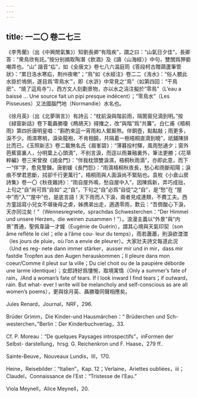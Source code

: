 ```yaml
---
---
---
```

title: 一二〇 卷二七三
---




《李秀蘭》（出《中興閒氣集》）知劉長卿“有陰疾”，謂之曰：“山氣日夕佳”，長卿答：“衆鳥欣有託。”按分别摘取陶潛《飲酒》及《讀〈山海經〉》中句，雙關爲狎褻嘲弄也。“山” 諧音“疝”，如《全唐文》卷七八六温庭筠《答段柯古贈葫蘆筆管狀》：“累日洛水寒疝，荆州夜嗽”；“鳥”如《水經注》卷二二《洧水》：“俗人覩此水掛於塢側，遂目爲‘零鳥水’”，即《水滸》中常見之“鳥”（如第四回：“干鳥麽”、“燒了這鳥寺”）。西方文人刻劃景物，亦以水之涓注擬於“零鳥”（L’eau a baissé ... Une source fait un pipi presque indécent）；“零鳥水”（Les Pisseuses）又法國腦門地（Normandie）水名也。

《徐月英》（出《北夢瑣言》）有詩云：“枕前淚與階前雨，隔箇窗兒滴到明。”按《緑窗新話》卷下載聶勝瓊《鷓鴣天》撏撦之，改“與階”爲“共簾”。白仁甫《梧桐雨》第四折唐明皇唱：“斟酌來這一宵雨和人緊厮熬。伴銅壺，點點敲；雨更多，淚不少。雨濕寒梢，淚染龍袍，不肯相饒，共隔着一樹梧桐直滴到曉”，祇鋪陳排比而已。《玉照新志》卷二載無名氏《眉峯碧》：“薄暮投村驛，風雨愁通夕；窗外芭蕉窗裏人，分明葉上心頭滴”，不别言淚，而逕以雨兼融裏外，筆法更勝；《花草粹編》卷三宋曾揆《謁金門》：“伴我枕頭雙淚濕，梧桐秋雨滴”，亦即此意，而下一“伴”字，愈見警鍊。唐劉媛《長門怨》：“雨滴梧桐秋夜長，愁心和雨斷昭陽；淚痕不學君恩斷，拭卻千行更萬行”，梧桐雨與人面淚尚不緊貼也。袁枚《小倉山房詩集》卷一〇《秋夜雜詩》：“雨自屋外鳴，愁自屋中入”，因陳爲新，弄巧成拙，上句之“自”尚可爲“自如” 之“自”，下句之“自”必爲“自從”之“自”，是“愁”在 “屋中”而“入”“屋中”也，是底言語！天下雨而人下淚，兩者見成連類，不費工夫。西方童話寫小兒女不堪後母之虐，姊携弟出走，適遇零雨，歎云：“吾儕酸心下淚，天亦同泣矣！”（Wennesregnete，sprachdas Schwesterchen：“Der Himmel und unsere Herzen，die weinen zusammen！”）。浪漫主義以“外景”與“内景”貫通，聖佩韋論一才媛（Eugénie de Guérin），謂其心境與天氣印契（son âme reflète le ciel；elle a l’âme cou- leur du temps），雨若蕭蕭，則淚欲澘澘（les jours de pluie，où l’on a envie de pleurer）。大家壯夫詩文每道此況（Und es reg- nete dann immer stärker，ausser mir und in mir，dass mir fastdie Tropfen aus den Augen herauskommen；Il pleure dans mon coeur/Comme il pleut sur la ville；Du ciel choit ou de la paupière déborde une larme identique）；女郎詩好爲悽惋，取境寓情（Only a summer’s fate of rain，/And a woman’s fate of tears. If I look inward I find tears；if outward，rain. But what- ever I write will be melancholy and self-conscious as are all women’s poems），更與徐月英、聶勝瓊同聲相應矣。

Jules Renard，Journal，NRF，296.

Brüder Grimm，Die Kinder-und Hausmärchen：“ Brüderchen und Sch- westerchen，”Berlin：Der Kinderbuchverlag，33.

Cf. P. Moreau：“De quelques Paysages introspectifs”，inFormen der Selbst- darstellung，hrsg. G. Reichenkron und F. Haase，279 ff..

Sainte-Beuve，Nouveaux Lundis，III，170.

Heine，Reisebilder：“Italien”，Kap. 12；Verlaine，Ariettes oubliées，iii；Claudel，Connaissance de l’Est：“Tristesse de l’Eau.”

Viola Meynell，Alice Meynell，20.